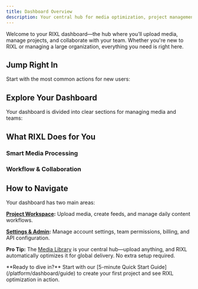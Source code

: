 ```yaml
---
title: Dashboard Overview
description: Your central hub for media optimization, project management, and team collaboration.
---
```



Welcome to your RIXL dashboard—the hub where you’ll upload media, manage projects, and collaborate with your team. Whether you're new to RIXL or managing a large organization, everything you need is right here.

## Jump Right In

Start with the most common actions for new users:

<div className="grid gap-6 sm:grid-cols-2">
  <InteractiveCard
    title="5-Minute Quick Start"
    description="Get uploading and optimizing media in just minutes."
    href="/platform/dashboard/guide"
    icon="BookOpen"
  />
  <InteractiveCard
    title="Create a Project"
    description="Set up your first workspace to organize media and collaborate with your team."
    href="/platform/dashboard/projects/create-project"
    icon="FolderPlus"
  />
  <InteractiveCard
    title="Upload & Optimize"
    description="Drop in your videos and images—RIXL handles optimization automatically."
    href="/platform/dashboard/media/overview"
    icon="Upload"
  />
  <InteractiveCard
    title="Developer Integration"
    description="Set up API keys and integrate RIXL with your applications."
  href="/platform/api-access/overview"
    icon="Key"
  />
</div>


## Explore Your Dashboard

Your dashboard is divided into clear sections for managing media and teams:

<div className="grid gap-6 sm:grid-cols-2">
  <InteractiveCard
    title="Projects & Workspaces"
    description="Organize your media with projects that include their own settings and permissions."
  href="/platform/dashboard/projects/overview"
    icon="FolderOpen"
  />
  <InteractiveCard
    title="Media Library"
    description="Upload, organize, and manage your assets—all automatically optimized for delivery."
    href="/platform/dashboard/media/overview"
    icon="Image"
  />
  <InteractiveCard
    title="Dynamic Feeds"
    description="Turn your media into content streams that update automatically as you publish."
  href="/platform/dashboard/feeds/overview"
    icon="Rss"
  />
  <InteractiveCard
    title="Team Collaboration"
    description="Invite team members, assign roles, and collaborate across projects."
  href="/platform/organizations/overview"
    icon="Users"
  />
</div>


## What RIXL Does for You

### Smart Media Processing

<div className="grid gap-6 sm:grid-cols-2 lg:grid-cols-3 mt-6">
  <InfoCard 
    title="Video Optimization" 
    description="Multiple quality levels, adaptive streaming, and fast global delivery."
    icon="Video"
  />
  <InfoCard 
    title="Image Optimization" 
    description="AVIF compression for smaller files with no visible quality loss, plus instant placeholders."
    icon="Image"
  />
  <InfoCard 
    title="Dynamic Feeds" 
    description="Social-style feeds that update automatically as you add content."
    icon="Rss"
  />
</div>


### Workflow & Collaboration

<div className="grid gap-6 sm:grid-cols-2 lg:grid-cols-3 mt-6">
  <InfoCard 
    title="Projects as Workspaces" 
    description="Each project is a secure workspace with its own media, settings, and access controls."
    icon="Settings"
  />
  <InfoCard 
    title="Team Roles & Permissions" 
    description="Invite collaborators and assign role-based access within projects and organizations."
    icon="Users"
  />
  <InfoCard 
    title="Developer Tools" 
    description="Clean REST APIs, SDKs, and webhooks for smooth integration into your apps."
    icon="Code"
  />
</div>

## How to Navigate

Your dashboard has two main areas:

**[Project Workspace](/platform/dashboard/projects/overview):** Upload media, create feeds, and manage daily content workflows.

**[Settings & Admin](/platform/account/overview):** Manage account settings, team permissions, billing, and API configuration.

**Pro Tip:** The [Media Library](/platform/dashboard/media/overview) is your central hub—upload anything, and RIXL automatically optimizes it for global delivery. No extra setup required.

<Callout type="tip">
  **Ready to dive in?** Start with our [5-minute Quick Start Guide](/platform/dashboard/guide) to create your first project and see RIXL optimization in action.
</Callout>
